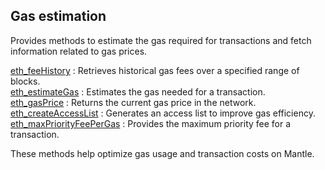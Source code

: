 
## Gas estimation

Provides methods to estimate the gas required for transactions and fetch information related to gas prices.

[eth_feeHistory](/mantle-api/gasestimation/eth_feeHistory) : Retrieves historical gas fees over a specified range of blocks. \
[eth_estimateGas](/mantle-api/gasestimation/eth_estimateGas) : Estimates the gas needed for a transaction. \
[eth_gasPrice](/mantle-api/gasestimation/eth_gasPrice) : Returns the current gas price in the network. \
[eth_createAccessList](/mantle-api/gasestimation/eth_createAccessList) : Generates an access list to improve gas efficiency. \
[eth_maxPriorityFeePerGas](/mantle-api/gasestimation/eth_maxPriorityFeePerGas) : Provides the maximum priority fee for a transaction.

These methods help optimize gas usage and transaction costs on Mantle.

<Space h={16} />
<GetStarted />
